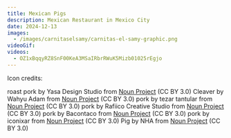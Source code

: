 ```yaml
---
title: Mexican Pigs
description: Mexican Restaurant in Mexico City
date: 2024-12-13
images:
  - /images/carnitaselsamy/carnitas-el-samy-graphic.png
videoGif:
videos:
  - OZ1xBqqyRZ8SnF00KeA3MSaIRbrRWuK5Mizb01025rEgjo
---
```

Icon credits:

roast pork by Yasa Design Studio from <a href="https://thenounproject.com/browse/icons/term/roast-pork/" target="_blank" title="roast pork Icons">Noun Project</a> (CC BY 3.0)
Cleaver by Wahyu Adam from <a href="https://thenounproject.com/browse/icons/term/cleaver/" target="_blank" title="Cleaver Icons">Noun Project</a> (CC BY 3.0)
pork by tezar tantular from <a href="https://thenounproject.com/browse/icons/term/pork/" target="_blank" title="pork Icons">Noun Project</a> (CC BY 3.0)
pork by Rafiico Creative Studio from <a href="https://thenounproject.com/browse/icons/term/pork/" target="_blank" title="pork Icons">Noun Project</a> (CC BY 3.0)
pork by Bacontaco from <a href="https://thenounproject.com/browse/icons/term/pork/" target="_blank" title="pork Icons">Noun Project</a> (CC BY 3.0)
pork by iconixar from <a href="https://thenounproject.com/browse/icons/term/pork/" target="_blank" title="pork Icons">Noun Project</a> (CC BY 3.0)
Pig by NHA from <a href="https://thenounproject.com/browse/icons/term/pig/" target="_blank" title="Pig Icons">Noun Project</a> (CC BY 3.0)
